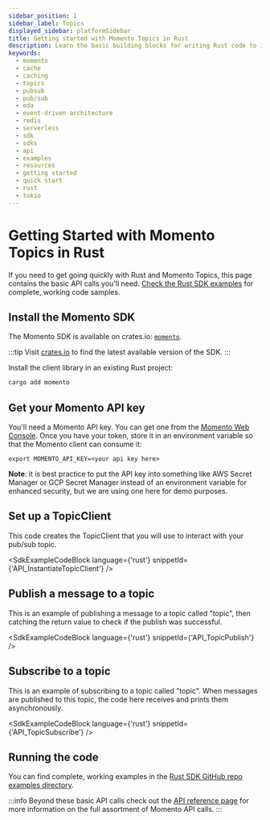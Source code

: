 ```yaml
---
sidebar_position: 1
sidebar_label: Topics
displayed_sidebar: platformSidebar
title: Getting started with Momento Topics in Rust
description: Learn the basic building blocks for writing Rust code to interact with Momento Topics.
keywords:
  - momento
  - cache
  - caching
  - topics
  - pubsub
  - pub/sub
  - eda
  - event-driven architecture
  - redis
  - serverless
  - sdk
  - sdks
  - api
  - examples
  - resources
  - getting started
  - quick start
  - rust
  - tokio
---
```



# Getting Started with Momento Topics in Rust

If you need to get going quickly with Rust and Momento Topics, this page contains the basic API calls you'll need. [Check the Rust SDK examples](https://github.com/momentohq/client-sdk-rust/tree/main/example) for complete, working code samples.

## Install the Momento SDK

The Momento SDK is available on crates.io: [`momento`](
https://crates.io/crates/momento).

:::tip
Visit [crates.io](https://crates.io/crates/momento) to find the latest available version of the SDK.
:::

Install the client library in an existing Rust project:

```bash
cargo add momento
```

## Get your Momento API key

You'll need a Momento API key. You can get one from the [Momento Web Console](https://console.gomomento.com/).
Once you have your token, store it in an environment variable so that the Momento client can consume it:

```
export MOMENTO_API_KEY=<your api key here>
```

**Note**: it is best practice to put the API key into something like AWS Secret Manager or GCP Secret Manager instead of an environment variable for enhanced security, but we are using one here for demo purposes.

## Set up a TopicClient

This code creates the TopicClient that you will use to interact with your pub/sub topic.

<SdkExampleCodeBlock language={'rust'} snippetId={'API_InstantiateTopicClient'} />

## Publish a message to a topic

This is an example of publishing a message to a topic called "topic", then catching the return value to check if the publish was successful.

<SdkExampleCodeBlock language={'rust'} snippetId={'API_TopicPublish'} />

## Subscribe to a topic

This is an example of subscribing to a topic called "topic". When messages are published to this topic, the code here receives and prints them asynchronously.

<SdkExampleCodeBlock language={'rust'} snippetId={'API_TopicSubscribe'} />

## Running the code

You can find complete, working examples in the [Rust SDK GitHub repo examples directory](https://github.com/momentohq/client-sdk-rust/tree/main/example).

:::info
Beyond these basic API calls check out the [API reference page](/topics/api-reference) for more information on the full assortment of Momento API calls.
:::
